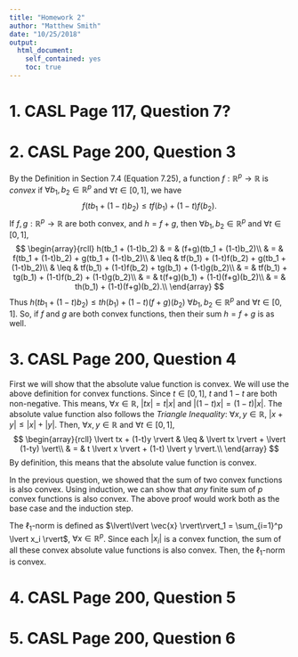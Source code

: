 ```yaml
---
title: "Homework 2"
author: "Matthew Smith"
date: "10/25/2018"
output:
  html_document:
    self_contained: yes
    toc: true
---
```

<!--
%\VignetteEngine{knitr::rmarkdown}
%\VignetteIndexEntry{Basis Expansion and LASSO}
-->

# 1. CASL Page 117, Question 7?


# 2. CASL Page 200, Question 3
By the Definition in Section 7.4 (Equation 7.25), a function $f:\mathbb{R}^p\to\mathbb{R}$ is
*convex* if $\forall b_1, b_2 \in \mathbb{R}^p$ and $\forall t \in [0,1]$, we have
$$
f(tb_1 + (1-t)b_2) \leq tf(b_1) + (1-t)f(b_2).
$$
If $f,g:\mathbb{R}^p\to\mathbb{R}$ are both convex, and $h = f + g$, then
$\forall b_1, b_2 \in \mathbb{R}^p$ and $\forall t \in [0,1]$,
$$
\begin{array}{rcll}
h(tb_1 + (1-t)b_2) & = & (f+g)(tb_1 + (1-t)b_2)\\
 & = & f(tb_1 + (1-t)b_2) + g(tb_1 + (1-t)b_2)\\
 & \leq & tf(b_1) + (1-t)f(b_2) + g(tb_1 + (1-t)b_2)\\
 & \leq & tf(b_1) + (1-t)f(b_2) + tg(b_1) + (1-t)g(b_2)\\
 & = & tf(b_1) + tg(b_1) + (1-t)f(b_2) + (1-t)g(b_2)\\
 & = & t(f+g)(b_1) + (1-t)(f+g)(b_2)\\
 & = & th(b_1) + (1-t)(f+g)(b_2).\\
\end{array}
$$
Thus $h(tb_1 + (1-t)b_2) \leq th(b_1) + (1-t)(f+g)(b_2)$ $\forall b_1, b_2 \in \mathbb{R}^p$ and
$\forall t \in [0,1]$. So, if $f$ and $g$ are both convex functions, then their sum $h=f+g$ is as
well.


# 3. CASL Page 200, Question 4
First we will show that the absolute value function is convex. We will use the above definition for
convex functions. Since $t\in[0,1]$, $t$ and $1-t$ are both non-negative. This means,
$\forall x \in \mathbb{R}$, $\lvert tx \rvert = t \lvert x \rvert$ and
$\lvert (1-t)x \rvert = (1-t) \lvert x \rvert$. The absolute value function also follows the
*Triangle Inequality*: $\forall x,y \in \mathbb{R}$,
$\lvert x+y \rvert \leq \lvert x \rvert + \lvert y \rvert$. Then, $\forall x,y \in \mathbb{R}$ and
$\forall t \in [0,1]$,
$$
\begin{array}{rcll}
\lvert tx + (1-t)y \rvert & \leq & \lvert tx \rvert + \lvert (1-ty) \vert\\
 & = & t \lvert x \rvert + (1-t) \lvert y \rvert.\\
\end{array}
$$
By definition, this means that the absolute value function is convex.

In the previous question, we showed that the sum of two convex functions is also convex. Using
induction, we can show that *any* finite sum of $p$ convex functions is also convex. The above proof
would work both as the base case and the induction step.

The $\ell_1$-norm is defined as
$\lvert\lvert \vec{x} \rvert\rvert_1 = \sum_{i=1}^p \lvert x_i \rvert$, $\forall x \in \mathbb{R}^p$.
Since each $\lvert x_i \rvert$ is a convex function, the sum of all these convex absolute value
functions is also convex. Then, the $\ell_1$-norm is convex.


# 4. CASL Page 200, Question 5


# 5. CASL Page 200, Question 6




